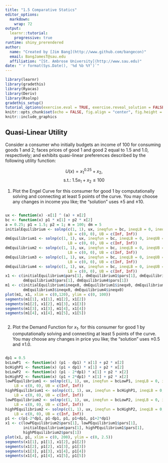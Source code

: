 ```yaml
---
title: "1.5 Comparative Statics"
editor_options: 
  markdown: 
    wrap: 72
output: 
  learnr::tutorial: 
    progressive: true
runtime: shiny_prerendered
author: 
  name: "Created by [Jim Bang](http://www.github.com/bangecon)"
  email: BangJamesT@sau.edu
  affiliation: "[St. Ambrose University](http://www.sau.edu)"
date: "`r format(Sys.Date(), '%d %b %Y')`"
---
```


<style type="text/css">
#doc-metadata {
  margin-bottom: 10px;
  font-size: 0.8em;
}
</style>

```r
library(learnr)
library(gradethis)
library(Ryacas)
library(Deriv)
library(Rsolnp)
gradethis_setup()
tutorial_options(exercise.eval = TRUE, exercise.reveal_solution = FALSE)
knitr::opts_chunk$set(echo = FALSE, fig.align = "center", fig.height = 6, fig.width = 6)
knitr::include_graphics
```

## Quasi-Linear Utility

Consider a consumer who initially budgets an income of 100 for consuming goods 1 and 2; faces prices of good 1 and good 2 equal to 1.5 and 1.0, respectively; and exhibits quasi-linear preferences described by the following utility function:  

$$U(x) = x_1^{0.25} + x_2,$$
$$\text{s.t.: }1.5x_1+x_2 \le 100$$

1. Plot the Engel Curve for this consumer for good 1 by computationally solving and connecting at least 5 points of the curve. You may choose any changes in income you like; the "solution" uses $\pm 5$ and $\pm 10$.

```r

```

```r
ux <- function(x) -x[1] ^ (a) + x[2] 
bc <- function(x) p1 * x[1] + p2 * x[2]
a = 0.25; p1 = 1.5; p2 = 1; m = 100; dm = 5
initialEquilibrium <- solnp(c(1, 1), ux, ineqfun = bc, ineqLB = 0, ineqUB = m, 
                            LB = c(0, 0), UB = c(Inf, Inf))
dmEquilibrium1 <- solnp(c(1, 1), ux, ineqfun = bc, ineqLB = 0, ineqUB = m + dm, 
                            LB = c(0, 0), UB = c(Inf, Inf))
dmEquilibrium2 <- solnp(c(1, 1), ux, ineqfun = bc, ineqLB = 0, ineqUB = m - dm, 
                            LB = c(0, 0), UB = c(Inf, Inf))
dmEquilibrium3 <- solnp(c(1, 1), ux, ineqfun = bc, ineqLB = 0, ineqUB = m + 2*dm, 
                            LB = c(0, 0), UB = c(Inf, Inf))
dmEquilibrium4 <- solnp(c(1, 1), ux, ineqfun = bc, ineqLB = 0, ineqUB = m - 2*dm, 
                            LB = c(0, 0), UB = c(Inf, Inf))
x1 <- c(initialEquilibrium$pars[1], dmEquilibrium1$pars[1], dmEquilibrium2$pars[1],
        dmEquilibrium3$pars[1], dmEquilibrium4$pars[1])
m1 <- c(initialEquilibrium$ineqx0, dmEquilibrium1$ineqx0, dmEquilibrium2$ineqx0,
        dmEquilibrium3$ineqx0, dmEquilibrium4$ineqx0)
plot(m1, x1, xlim = c(0,120), ylim = c(0, 100))
segments(m1[1], x1[1], m1[2], x1[2])
segments(m1[2], x1[2], m1[3], x1[3])
segments(m1[3], x1[3], m1[4], x1[4])
segments(m1[4], x1[4], m1[5], x1[5])
```

```r

```

2. Plot the Demand Function for $x_1$. for this consumer for good 1 by computationally solving and connecting at least 5 points of the curve. You may choose any changes in price you like; the "solution" uses $\pm 0.5$ and $\pm 1.0$.

```r

```

```r
dp1 = 0.5
bcLowP1  <- function(x) (p1 - dp1) * x[1] + p2 * x[2]
bcHighP1 <- function(x) (p1 + dp1) * x[1] + p2 * x[2]
bcLowP2  <- function(x) (p1 - 2*dp1) * x[1] + p2 * x[2]
bcHighP2 <- function(x) (p1 + 2*dp1) * x[1] + p2 * x[2]
lowPEquilibrium1 <- solnp(c(1, 1), ux, ineqfun = bcLowP1, ineqLB = 0, ineqUB = m,
    LB = c(0, 0), UB = c(Inf, Inf))
highPEquilibrium1 <- solnp(c(1, 1), ux, ineqfun = bcHighP1, ineqLB = 0, ineqUB = m,
    LB = c(0, 0), UB = c(Inf, Inf))
lowPEquilibrium2 <- solnp(c(1, 1), ux, ineqfun = bcLowP2, ineqLB = 0, ineqUB = m,
    LB = c(0, 0), UB = c(Inf, Inf))
highPEquilibrium2 <- solnp(c(1, 1), ux, ineqfun = bcHighP2, ineqLB = 0, ineqUB = m,
    LB = c(0, 0), UB = c(Inf, Inf))
p1 <- c(p1-2*dp1, p1-dp1, p1, p1+dp1, p1+2*dp1)
x1 <- c(lowPEquilibrium2$pars[1], lowPEquilibrium1$pars[1], 
        initialEquilibrium$pars[1], highPEquilibrium1$pars[1], 
        highPEquilibrium2$pars[1])
plot(x1, p1, xlim = c(0, 200), ylim = c(0, 2.5))
segments(x1[1], p1[1], x1[2], p1[2])
segments(x1[2], p1[2], x1[3], p1[3])
segments(x1[3], p1[3], x1[4], p1[4])
segments(x1[4], p1[4], x1[5], p1[5])
```

```r

```
